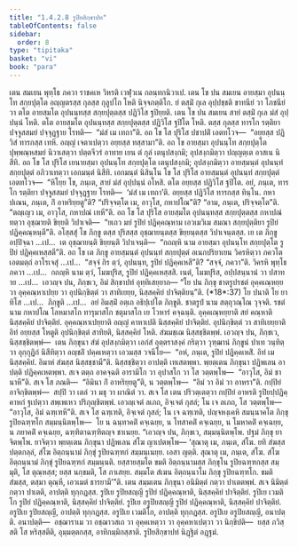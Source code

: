 ```yaml
---
title: "1.4.2.8 รูปิยสิกฺขาปท"
tableOfContents: false
sidebar:
  order: 8
type: "tipitaka"
basket: "vi"
book: "para"
---
```



<DynamicBreadcrumb />

<Division number="582" book="para" e="ch" v="1" p="344">

<Paragraph number="2203" book="para">
เตน สมเยน พุทฺโธ ภควา ราชคเห วิหรติ เวฬุวเน กลนฺทกนิวาเป. เตน โข ปน สมเยน อายสฺมา อุปนนฺโท สกฺยปุตฺโต อญฺญตรสฺส กุลสฺส กุลูปโก โหติ นิจฺจภตฺติโก. ยํ ตสฺมิํ กุเล อุปฺปชฺชติ ขาทนียํ วา โภชนียํ วา ตโต อายสฺมโต อุปนนฺทสฺส สกฺยปุตฺตสฺส ปฏิวิโส ฐปิยฺยติ. เตน โข ปน สมเยน สายํ ตสฺมิํ กุเล มํสํ อุปฺปนฺนํ โหติ. ตโต อายสฺมโต อุปนนฺทสฺส สกฺยปุตฺตสฺส ปฏิวิโส ฐปิโต โหติ. ตสฺส กุลสฺส ทารโก รตฺติยา ปจฺจูสสมยํ ปจฺจุฏฺฐาย โรทติ—  “มํสํ เม เทถา”ติ. อถ โข โส ปุริโส ปชาปติํ เอตทโวจ—  “อยฺยสฺส ปฏิวิสํ ทารกสฺส เทหิ. อญฺญํ เจตาเปตฺวา อยฺยสฺส ทสฺสามา”ติ.
</Paragraph>

<Paragraph number="2204" book="para">
อถ โข อายสฺมา อุปนนฺโท สกฺยปุตฺโต ปุพฺพณฺหสมยํ นิวาเสตฺวา ปตฺตจีวรํ อาทาย เยน ตํ กุลํ เตนุปสงฺกมิ; อุปสงฺกมิตฺวา ปญฺญตฺเต อาสเน นิสีทิ. อถ โข โส ปุริโส เยนายสฺมา อุปนนฺโท สกฺยปุตฺโต เตนุปสงฺกมิ; อุปสงฺกมิตฺวา อายสฺมนฺตํ อุปนนฺทํ สกฺยปุตฺตํ อภิวาเทตฺวา เอกมนฺตํ นิสีทิ. เอกมนฺตํ นิสินฺโน โข โส ปุริโส อายสฺมนฺตํ อุปนนฺทํ สกฺยปุตฺตํ เอตทโวจ—  “หิโยฺย โข, ภนฺเต, สายํ มํสํ อุปฺปนฺนํ อโหสิ. ตโต อยฺยสฺส ปฏิวิโส ฐปิโต. อยํ, ภนฺเต, ทารโก รตฺติยา ปจฺจูสสมยํ ปจฺจุฏฺฐาย โรทติ—  ‘มํสํ เม เทถา’ติ. อยฺยสฺส ปฏิวิโส ทารกสฺส ทินฺโน. กหาปเณน, ภนฺเต, กิํ อาหริยฺยตู”ติ? “ปริจฺจตฺโต เม, อาวุโส, กหาปโณ”ติ? “อาม, ภนฺเต, ปริจฺจตฺโต”ติ. “ตญฺเญว เม, อาวุโส, กหาปณํ เทหี”ติ.
</Paragraph>

<Paragraph number="2205" book="para">
อถ โข โส ปุริโส อายสฺมโต อุปนนฺทสฺส สกฺยปุตฺตสฺส กหาปณํ ทตฺวา อุชฺฌายติ ขิยฺยติ วิปาเจติ—  “ยเถว มยํ รูปิยํ ปฏิคฺคณฺหาม เอวเมวิเม สมณา สกฺยปุตฺติยา รูปิยํ ปฏิคฺคณฺหนฺตี”ติ. อโสฺสสุํ โข ภิกฺขู ตสฺส ปุริสสฺส อุชฺฌายนฺตสฺส ขิยฺยนฺตสฺส วิปาเจนฺตสฺส. เย เต ภิกฺขู อปฺปิจฺฉา …เป…  เต อุชฺฌายนฺติ ขิยฺยนฺติ วิปาเจนฺติ—  “กถญฺหิ นาม อายสฺมา อุปนนฺโท สกฺยปุตฺโต รูปิยํ ปฏิคฺคเหสฺสตี”ติ.
</Paragraph>

<Paragraph number="2206" book="para">
อถ โข เต ภิกฺขู อายสฺมนฺตํ อุปนนฺทํ สกฺยปุตฺตํ อเนกปริยาเยน วิครหิตฺวา ภควโต เอตมตฺถํ อาโรเจสุํ …เป…  “สจฺจํ กิร ตฺวํ, อุปนนฺท, รูปิยํ ปฏิคฺคเหสี”ติ? “สจฺจํ, ภควา”ติ. วิครหิ พุทฺโธ ภควา …เป…  กถญฺหิ นาม ตฺวํ, โมฆปุริส, รูปิยํ ปฏิคฺคเหสฺสสิ. เนตํ, โมฆปุริส, อปฺปสนฺนานํ วา ปสาทาย …เป…  เอวญฺจ ปน, ภิกฺขเว, อิมํ สิกฺขาปทํ อุทฺทิเสยฺยาถ—
</Paragraph>

</Division>
<Division number="583" book="para" e="ch" v="1" p="345">

<Paragraph number="2207" book="para">
<Emphasis>“โย ปน ภิกฺขุ ชาตรูปรชตํ อุคฺคเณฺหยฺย วา อุคฺคณฺหาเปยฺย วา อุปนิกฺขิตฺตํ วา สาทิเยยฺย, นิสฺสคฺคิยํ ปาจิตฺติยนฺ”</Emphasis>ติ. (*18*:<Emphasis>37</Emphasis>)
</Paragraph>

</Division>
<Division number="584" book="para" e="ch" v="1" p="345">

<Paragraph number="2208" book="para">
<Emphasis>โย ปนา</Emphasis>ติ โย ยาทิโส …เป…  <Emphasis>ภิกฺขู</Emphasis>ติ …เป…  อยํ อิมสฺมิํ อตฺเถ อธิปฺเปโต ภิกฺขูติ.
</Paragraph>

<Paragraph number="2209" book="para">
<Emphasis>ชาตรูปํ</Emphasis> นาม สตฺถุวณฺโณ วุจฺจติ.
</Paragraph>

<Paragraph number="2210" book="para">
<Emphasis>รชตํ</Emphasis> นาม กหาปโณ โลหมาสโก ทารุมาสโก ชตุมาสโก เย โวหารํ คจฺฉนฺติ.
</Paragraph>

<Paragraph number="2211" book="para">
<Emphasis>อุคฺคเณฺหยฺยา</Emphasis>ติ สยํ คณฺหาติ นิสฺสคฺคิยํ ปาจิตฺติยํ.
</Paragraph>

<Paragraph number="2212" book="para">
<Emphasis>อุคฺคณฺหาเปยฺยา</Emphasis>ติ อญฺญํ คาหาเปติ นิสฺสคฺคิยํ ปาจิตฺติยํ.
</Paragraph>

<Paragraph number="2213" book="para">
<Emphasis>อุปนิกฺขิตฺตํ วา สาทิเยยฺยา</Emphasis>ติ อิทํ อยฺยสฺส โหตูติ อุปนิกฺขิตฺตํ สาทิยติ, นิสฺสคฺคิยํ โหติ. สํฆมชฺเฌ นิสฺสชฺชิตพฺพํ. เอวญฺจ ปน, ภิกฺขเว, นิสฺสชฺชิตพฺพํ—  เตน ภิกฺขุนา สํฆํ อุปสงฺกมิตฺวา เอกํสํ อุตฺตราสงฺคํ กริตฺวา วุฑฺฒานํ ภิกฺขูนํ ปาเท วนฺทิตฺวา อุกฺกุฏิกํ นิสีทิตฺวา อญฺชลิํ ปคฺคเหตฺวา เอวมสฺส วจนีโย—  “อหํ, ภนฺเต, รูปิยํ ปฏิคฺคเหสิํ. อิทํ เม นิสฺสคฺคิยํ. อิมาหํ สํฆสฺส นิสฺสชฺชามี”ติ. นิสฺสชฺชิตฺวา อาปตฺติ เทเสตพฺพา. พฺยตฺเตน ภิกฺขุนา ปฏิพเลน อาปตฺติ ปฏิคฺคเหตพฺพา. สเจ ตตฺถ อาคจฺฉติ อารามิโก วา อุปาสโก วา โส วตฺตพฺโพ—  “อาวุโส, อิมํ ชานาหี”ติ. สเจ โส ภณติ—  “อิมินา กิํ อาหริยฺยตู”ติ, น วตฺตพฺโพ—  “อิมํ วา อิมํ วา อาหรา”ติ. กปฺปิยํ อาจิกฺขิตพฺพํ—  สปฺปิ วา เตลํ วา มธุ วา ผาณิตํ วา. สเจ โส เตน ปริวตฺเตตฺวา กปฺปิยํ อาหรติ รูปิยปฺปฏิคฺคาหกํ ฐเปตฺวา สพฺเพเหว ปริภุญฺชิตพฺพํ. เอวญฺเจตํ ลเภถ, อิจฺเจตํ กุสลํ; โน เจ ลเภถ, โส วตฺตพฺโพ—  “อาวุโส, อิมํ ฉฑฺเฑหี”ติ. สเจ โส ฉฑฺเฑติ, อิจฺเจตํ กุสลํ; โน เจ ฉฑฺเฑติ, ปญฺจหงฺเคหิ สมนฺนาคโต ภิกฺขุ รูปิยฉฑฺฑโก สมฺมนฺนิตพฺโพ—  โย น ฉนฺทาคติํ คจฺเฉยฺย, น โทสาคติํ คจฺเฉยฺย, น โมหาคติํ คจฺเฉยฺย, น ภยาคติํ คจฺเฉยฺย, ฉฑฺฑิตาฉฑฺฑิตญฺจ ชาเนยฺย. “เอวญฺจ ปน, ภิกฺขเว, สมฺมนฺนิตพฺโพ. ปฐมํ ภิกฺขุ ยาจิตพฺโพ. ยาจิตฺวา พฺยตฺเตน ภิกฺขุนา ปฏิพเลน สํโฆ ญาเปตพฺโพ—
</Paragraph>

</Division>
<Division number="585" book="para" e="ch" v="1" p="346">

<Paragraph number="2214" book="para">
‘สุณาตุ เม, ภนฺเต, สํโฆ. ยทิ สํฆสฺส ปตฺตกลฺลํ, สํโฆ อิตฺถนฺนามํ ภิกฺขุํ รูปิยฉฑฺฑกํ สมฺมนฺเนยฺย. เอสา ญตฺติ.
</Paragraph>

<Paragraph number="2215" book="para">
สุณาตุ เม, ภนฺเต, สํโฆ. สํโฆ อิตฺถนฺนามํ ภิกฺขุํ รูปิยฉฑฺฑกํ สมฺมนฺนติ. ยสฺสายสฺมโต ขมติ อิตฺถนฺนามสฺส ภิกฺขุโน รูปิยฉฑฺฑกสฺส สมฺมุติ, โส ตุณฺหสฺส; ยสฺส นกฺขมติ, โส ภาเสยฺย.
</Paragraph>

<Paragraph number="2216" book="para">
สมฺมโต สํเฆน อิตฺถนฺนาโม ภิกฺขุ รูปิยฉฑฺฑโก. ขมติ สํฆสฺส, ตสฺมา ตุณฺหี, เอวเมตํ ธารยามี’”ติ.
</Paragraph>

<Paragraph number="2217" book="para">
เตน สมฺมเตน ภิกฺขุนา อนิมิตฺตํ กตฺวา ปาเตตพฺพํ. สเจ นิมิตฺตํ กตฺวา ปาเตติ, อาปตฺติ ทุกฺกฏสฺส.
</Paragraph>

</Division>
<Division number="586" book="para" e="ch" v="1" p="346">

<Paragraph number="2218" book="para">
รูปิเย รูปิยสญฺญี รูปิยํ ปฏิคฺคณฺหาติ, นิสฺสคฺคิยํ ปาจิตฺติยํ. รูปิเย เวมติโก รูปิยํ ปฏิคฺคณฺหาติ, นิสฺสคฺคิยํ ปาจิตฺติยํ. รูปิเย อรูปิยสญฺญี รูปิยํ ปฏิคฺคณฺหาติ, นิสฺสคฺคิยํ ปาจิตฺติยํ.
</Paragraph>

<Paragraph number="2219" book="para">
อรูปิเย รูปิยสญฺญี, อาปตฺติ ทุกฺกฏสฺส. อรูปิเย เวมติโก, อาปตฺติ ทุกฺกฏสฺส. อรูปิเย อรูปิยสญฺญี, อนาปตฺติ.
</Paragraph>

<Paragraph number="2220" book="para">
อนาปตฺติ—  อชฺฌาราเม วา อชฺฌาวสเถ วา อุคฺคเหตฺวา วา อุคฺคหาเปตฺวา วา นิกฺขิปติ—  ยสฺส ภวิสฺสติ โส หริสฺสตีติ, อุมฺมตฺตกสฺส, อาทิกมฺมิกสฺสาติ.

</Paragraph>
</Division>

<Paragraph number="2221" type="center" book="para">
รูปิยสิกฺขาปทํ นิฏฺฐิตํ อฏฺฐมํ.
</Paragraph>